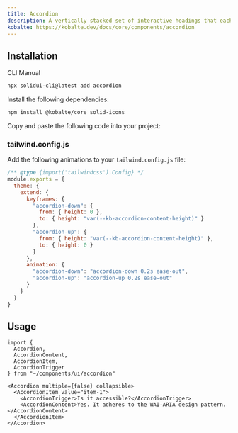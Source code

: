 ```yaml
---
title: Accordion
description: A vertically stacked set of interactive headings that each reveal a section of content.
kobalte: https://kobalte.dev/docs/core/components/accordion
---
```


<ComponentPreview name="accordion-demo" />

## Installation

<Tabs defaultValue="cli">

<TabsList>
  <TabsTrigger value="cli">CLI</TabsTrigger>
  <TabsTrigger value="manual">Manual</TabsTrigger>
</TabsList>

<TabsContent value="cli">

```bash
npx solidui-cli@latest add accordion
```

</TabsContent>

<TabsContent value="manual">
<Steps>

<Step>Install the following dependencies: </Step>

```bash
npm install @kobalte/core solid-icons
```

<Step>Copy and paste the following code into your project: </Step>

<ComponentSource name="accordion" />

</Steps>
</TabsContent>

</Tabs>

### tailwind.config.js

Add the following animations to your `tailwind.config.js` file:

```js {5-18} /module/
/** @type {import('tailwindcss').Config} */
module.exports = {
  theme: {
    extend: {
      keyframes: {
        "accordion-down": {
          from: { height: 0 },
          to: { height: "var(--kb-accordion-content-height)" }
        },
        "accordion-up": {
          from: { height: "var(--kb-accordion-content-height)" },
          to: { height: 0 }
        }
      },
      animation: {
        "accordion-down": "accordion-down 0.2s ease-out",
        "accordion-up": "accordion-up 0.2s ease-out"
      }
    }
  }
}
```

## Usage

```tsx
import {
  Accordion,
  AccordionContent,
  AccordionItem,
  AccordionTrigger
} from "~/components/ui/accordion"
```

```tsx
<Accordion multiple={false} collapsible>
  <AccordionItem value="item-1">
    <AccordionTrigger>Is it accessible?</AccordionTrigger>
    <AccordionContent>Yes. It adheres to the WAI-ARIA design pattern.</AccordionContent>
  </AccordionItem>
</Accordion>
```
